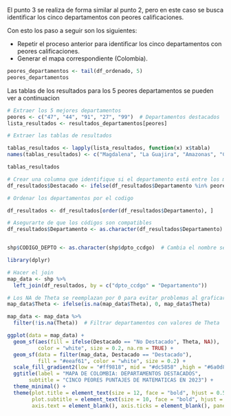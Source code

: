 El punto 3 se realiza de forma similar al punto 2, pero en este caso se busca identificar los cinco departamentos con peores calificaciones.

Con esto los paso a seguir son los siguientes:

   - Repetir el proceso anterior para identificar los cinco departamentos con peores calificaciones.
   - Generar el mapa correspondiente (Colombia).
   
```r
peores_departamentos <- tail(df_ordenado, 5)
peores_departamentos
```

Las tablas de los resultados para los  5 peores departamentos se pueden ver a continuacion

```r
# Extraer los 5 mejores departamentos
peores <- c("47", "44", "91", "27", "99")  # Departamentos destacados
lista_resultados <- resultados_departamentos[peores]

# Extraer las tablas de resultados

tablas_resultados <- lapply(lista_resultados, function(x) x$tabla)
names(tablas_resultados) <- c("Magdalena", "La Guajira", "Amazonas", "Choco", "Vichada")

tablas_resultados
```


```r
# Crear una columna que identifique si el departamento está entre los mejores
df_resultados$Destacado <- ifelse(df_resultados$Departamento %in% peores_departamentos$Departamento, "No Destacado", "Destacado")

# Ordenar los departamentos por el codigo 

df_resultados <- df_resultados[order(df_resultados$Departamento), ]

# Asegurarte de que los códigos son compatibles
df_resultados$Departamento <- as.character(df_resultados$Departamento)


shp$CODIGO_DEPTO <- as.character(shp$dpto_ccdgo)  # Cambia el nombre según tu shapefile

library(dplyr)

# Hacer el join
map_data <- shp %>%
  left_join(df_resultados, by = c("dpto_ccdgo" = "Departamento"))

# Los NA de Theta se reemplazan por 0 para evitar problemas al graficar
map_data$Theta <- ifelse(is.na(map_data$Theta), 0, map_data$Theta)

map_data <- map_data %>%
  filter(!is.na(Theta))  # Filtrar departamentos con valores de Theta
```


```r
ggplot(data = map_data) +
  geom_sf(aes(fill = ifelse(Destacado == "No Destacado", Theta, NA)), 
          color = "white", size = 0.2, na.rm = TRUE) + 
  geom_sf(data = filter(map_data, Destacado == "Destacado"), 
          fill = "#eeaf61", color = "white", size = 0.2) +
  scale_fill_gradient2(low = "#ff9818", mid = "#dc5858" ,high = "#6a0d83", midpoint = 42, name = "MEDIA\nPOSTERIOR") +
  ggtitle(label = "MAPA DE COLOMBIA: DEPARTAMENTOS DESTACADOS",
       subtitle = "CINCO PEORES PUNTAJES DE MATEMATICAS EN 2023") +
  theme_minimal() + 
  theme(plot.title = element_text(size = 12, face = "bold", hjust = 0.5),text = element_text(size = 10),
        plot.subtitle = element_text(size = 10, face = "bold", hjust = 0.5, color = "grey40"),
        axis.text = element_blank(), axis.ticks = element_blank(), panel.grid = element_blank())

```

   